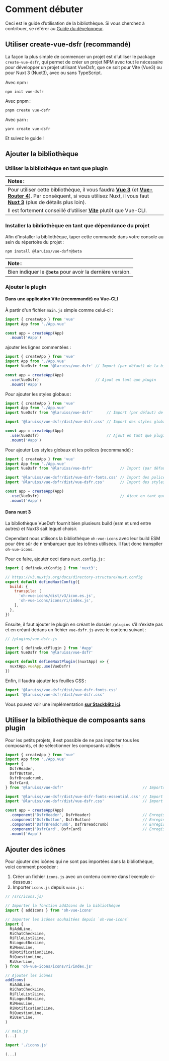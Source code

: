 
<Meta title="Docs/2. Guide d’utilisation" />

# Comment débuter

Ceci est le guide d̛’utilisation de la bibliothèque. Si vous cherchez à contribuer, se référer au
[Guide du développeur](?path=/story/docs-guide-du-développeur--page).

## Utiliser create-vue-dsfr (recommandé)

La façon la plus simple de commencer un projet est d’utiliser le package `create-vue-dsfr`, qui permet de créer un projet
NPM avec tout le nécessaire pour développer un projet utilisant VueDsfr, que ce soit pour Vite (Vue3) ou pour Nuxt 3 (Nuxt3),
avec ou sans TypeScript.

Avec npm :

```shell
npm init vue-dsfr
```

Avec pnpm :

```shell
pnpm create vue-dsfr
```

Avec yarn :

```shell
yarn create vue-dsfr
```

Et suivez le guide !

## Ajouter la bibliothèque

### Utiliser la bibliothèque en tant que plugin

| Notes :              |
|:---------------------------|
| Pour utiliser cette bibliothèque, il vous faudra **[Vue 3](https://v3.vuejs.org/)** (et **[Vue-Router 4](https://next.router.vuejs.org/)**). Par conséquent, si vous utilisez Nuxt, il vous faut **[Nuxt 3](https://v3.nuxtjs.org/)** (plus de détails plus loin). |
| Il est fortement conseillé d’utiliser **[Vite](https://vitejs.dev)** plutôt que Vue-CLI. |

### Installer la bibliothèque en tant que dépendance du projet

Afin d'installer la bibliothèque, taper cette commande dans votre console au sein du répertoire du projet :

```shell
npm install @laruiss/vue-dsfr@beta
```

| Note :              |
|:---------------------------|
| Bien indiquer le **`@beta`** pour avoir la dernière version. |


### Ajouter le plugin

#### Dans une application Vite (recommandé) ou Vue-CLI

À partir d'un fichier `main.js` simple comme celui-ci :

```js
import { createApp } from 'vue'
import App from './App.vue'

const app = createApp(App)
  .mount('#app')
```

ajouter les lignes commentées :

```js
import { createApp } from 'vue'
import App from './App.vue'
import VueDsfr from '@laruiss/vue-dsfr' // Import (par défaut) de la bibliothèque

const app = createApp(App)
  .use(VueDsfr)                         // Ajout en tant que plugin
  .mount('#app')
```

Pour ajouter les styles globaux :

```js
import { createApp } from 'vue'
import App from './App.vue'
import VueDsfr from '@laruiss/vue-dsfr'      // Import (par défaut) de la bibliothèque

import '@laruiss/vue-dsfr/dist/vue-dsfr.css' // Import des styles globaux

const app = createApp(App)
  .use(VueDsfr)                              // Ajout en tant que plugin
  .mount('#app')
```

Pour ajouter Les styles globaux et les polices (recommandé) :

```js
import { createApp } from 'vue'
import App from './App.vue'
import VueDsfr from '@laruiss/vue-dsfr'            // Import (par défaut) de la bibliothèque

import '@laruiss/vue-dsfr/dist/vue-dsfr-fonts.css' // Import des polices
import '@laruiss/vue-dsfr/dist/vue-dsfr.css'       // Import des styles globaux

const app = createApp(App)
  .use(VueDsfr)                                    // Ajout en tant que plugin
  .mount('#app')
```

#### Dans nuxt 3

La bibliothèque VueDsfr fournit bien plusieurs build (esm et umd entre autres) et Nuxt3 sait lequel choisir.

Cependant nous utilisons la bibliothèque `oh-vue-icons` avec leur build ESM pour être sûr de n'embarquer que les icônes
utilisées. Il faut donc transpiler `oh-vue-icons`.

Pour ce faire, ajouter ceci dans `nuxt.config.js` :

```javascript
import { defineNuxtConfig } from 'nuxt3';

// https://v3.nuxtjs.org/docs/directory-structure/nuxt.config
export default defineNuxtConfig({
  build: {
    transpile: [
      'oh-vue-icons/dist/v3/icon.es.js',
      'oh-vue-icons/icons/ri/index.js',
    ],
  },
})
```

Ensuite, il faut ajouter le plugin en créant le dossier `/plugins` s’il n’existe pas et en créant dedans un fichier `vue-dsfr.js`
avec le contenu suivant :

```javascript
// /plugins/vue-dsfr.js

import { defineNuxtPlugin } from '#app'
import VueDsfr from '@laruiss/vue-dsfr'

export default defineNuxtPlugin((nuxtApp) => {
  nuxtApp.vueApp.use(VueDsfr)
})
```

Enfin, il faudra ajouter les feuilles CSS :

```javascript
import '@laruiss/vue-dsfr/dist/vue-dsfr-fonts.css'
import '@laruiss/vue-dsfr/dist/vue-dsfr.css'
```

Vous pouvez voir une implémentation **[sur Stackblitz ici](https://stackblitz.com/edit/nuxt-starter-suunj6?file=app.vue)**.

## Utiliser la bibliothèque de composants sans plugin

Pour les petits projets, il est possible de ne pas importer tous les composants, et de sélectionner
les composants utilisés :

```js
import { createApp } from 'vue'
import App from './App.vue'
import {
  DsfrHeader,
  DsfrButton,
  DsfrBreadcrumb,
  DsfrCard,
} from '@laruiss/vue-dsfr'                                   // Imports nommés de la bibliothèque

import '@laruiss/vue-dsfr/dist/vue-dsfr-fonts-essential.css' // Import des polices (sans les variants bold/italic)
import '@laruiss/vue-dsfr/dist/vue-dsfr.css'                 // Import des styles globaux

const app = createApp(App)
  .component('DsfrHeader', DsfrHeader)                       // Enregistrement global du composant DsfrHeader
  .component('DsfrButton', DsfrButton)                       // Enregistrement global du composant DsfrButton
  .component('DsfrBreadcrumb', DsfrBreadcrumb)               // Enregistrement global du composant DsfrBreadcrumb
  .component('DsfrCard', DsfrCard)                           // Enregistrement global du composant DsfrCard
  .mount('#app')
```

## Ajouter des icônes

Pour ajouter des icônes qui ne sont pas importées dans la bibliothèque, voici comment procéder :

1. Créer un fichier `icons.js` avec un contenu comme dans l’exemple ci-dessous :
2. Importer `icons.js` depuis `main.js` :

```javascript
// /src/icons.js/

// Importer la fonction addIcons de la bibliothèque
import { addIcons } from 'oh-vue-icons'

// Importer les icônes souhaitées depuis `oh-vue-icons`
import {
  RiAddLine,
  RiChatCheckLine,
  RiFileList2Line,
  RiLogoutBoxLine,
  RiMenuLine,
  RiNotification3Line,
  RiQuestionLine,
  RiUserLine,
} from 'oh-vue-icons/icons/ri/index.js'

// Ajouter les icônes
addIcons(
  RiAddLine,
  RiChatCheckLine,
  RiFileList2Line,
  RiLogoutBoxLine,
  RiMenuLine,
  RiNotification3Line,
  RiQuestionLine,
  RiUserLine,
)
```

```javascript
// main.js
(...)

import './icons.js'

(...)
```
